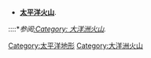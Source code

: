 {{Commons category|Volcanoes of the Pacific Ocean}}
*'''[[太平洋|太平洋]][[火山|火山]]'''.

::::*''参阅[[:Category:_大洋洲火山|:Category: 大洋洲火山]].''

[[Category:太平洋地形|Category:太平洋地形]]
[[Category:大洋洲火山|Category:大洋洲火山]]